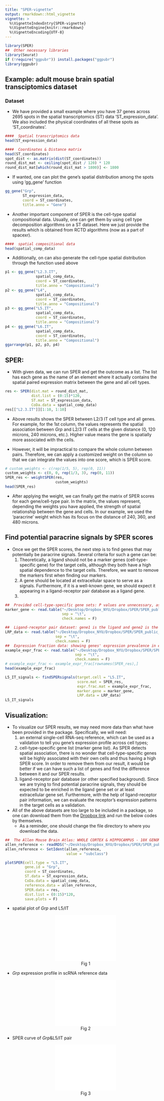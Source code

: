 ```yaml
---
title: "SPER-vignette"
output: rmarkdown::html_vignette
vignette: >
  %\VignetteIndexEntry{SPER-vignette}
  %\VignetteEngine{knitr::rmarkdown}
  %\VignetteEncoding{UTF-8}
---
```


```r
library(SPER)
##  Other necessary libraries
library(Seurat)
if (!require("ggpubr")) install.packages("ggpubr")
library(ggpubr)
```

## Example: adult mouse brain spatial transciptomics dataset

### Dataset
- We have provided a small example where you have 37 genes across 2695 spots in the spatial transcriptomics (ST) data 'ST_expression_data'. We also included the physical coordinates of all these spots as 'ST_coordinates'. 
  
```r
####  Spatial transcriptomics data
head(ST_expression_data)

####  Coordinates & Distance matrix
head(ST_coordinates)
spot_dist <- as.matrix(dist(ST_coordinates))
round_dist_mat <- ceiling(spot_dist / 120) * 120
round_dist_mat[which(round_dist_mat > 1800)] <- 1800
```

- If wanted, one can plot the gene's spatial distribution among the spots using 'gg_gene' function

```r
gg_gene("Grp",
        ST_expression_data,
        coord = ST_coordinates,
        title.anno = "Gene")
```

- Another important component of SPER is the cell-type spatial compositional data. Usually, one can get them by using cell type decomposition algorithms on a ST dataset. Here we just provide the results which is obtained from RCTD algorithms (now as a part of spacexr).

```r
####  spatial compositional data
head(spatial_comp_data)
```

  - Additionally, on can also generate the cell-type spatial distribution through the function used above
```r
p1 <- gg_gene("L2.3.IT",
              spatial_comp_data,
              coord = ST_coordinates,
              title.anno = "Compositional")
p2 <- gg_gene("L4",
              spatial_comp_data,
              coord = ST_coordinates,
              title.anno = "Compositional")
p3 <- gg_gene("L5.IT",
              spatial_comp_data,
              coord = ST_coordinates,
              title.anno = "Compositional")
p4 <- gg_gene("L6.IT",
              spatial_comp_data,
              coord = ST_coordinates,
              title.anno = "Compositional")
ggarrange(p1, p2, p3, p4)
```

## SPER: 
-  With given data, we can run SPER and get the outcome as a list. The list has each gene as the name of an element where it actually contains the spatial paired expression matrix between the gene and all cell types. 

```r
res <- SPER(dist.mat = round_dist_mat,
            dist.list = (0:15)*120,
            ST.mat = ST_expression_data,
            CoDa.data = spatial_comp_data)
res[["L2.3.IT"]][1:10, 1:10]
```

- Above results shows the SPER between L2/3 IT cell type and all genes. For example, for the 1st column, the values represents the spatial association between *Grp* and L2/3 IT cells at the given distance (0, 120 microns, 240 microns, etc.). Higher value means the gene is spatially more associated with the cells. 

- However, it will be impractical to compare the whole column between pairs. Therefore, we can apply a customized weight on the column so that we can integrate the values into one score, which is SPER score.

```r
# custom_weights <- c(rep(1/5, 5), rep(0, 11))
custom_weights <- c(0, 0, rep(1/3, 3), rep(0, 11))
SPER_res <- weightSPER(res,
                       custom_weights)
head(SPER_res)
```

- After applying the weight, we can finally get the matrix of SPER scores for each gene/cell-type pair. In the matrix, the values represent, depending the weights you have applied, the strength of spatial relationship between the gene and cells. In our example, we used the 'paracrine' weight which has its focus on the distance of 240, 360, and 480 microns.

## Find potential paracrine signals by SPER scores

- Once we get the SPER scores, the next step is to find genes that may potentially be paracrine signals. Several criteria for such a gene can be:
  1. Theoretically, a ligand should not be a marker genes (cell-type-specific gene) for the target cells, although they both have a high spatial dependence to the target cells. Therefore, we want to remove the markers first when finding our markers.
  2. A gene should be located at extracellular space to serve as a signals. Furthermore, if it is a well-known gene, we should expect it appearing in a ligand-receptor pair database as a ligand gene. 
  3. 
  
```r
##  Provided cell-type-specific gene sets: P values are unnecessary, as long as it includes 'Gene' and 'Type'
marker_gene <- read.table("~/Desktop/Dropbox_NYU/Dropbox/SPER/SPER_public_data/Data/Marker_gene.txt", 
                          sep = "\t",
                          check.names = F)

##  Ligand-receptor pair dataset: gene1 is the ligand and gene2 is the receptor
LRP_data <- read.table("~/Desktop/Dropbox_NYU/Dropbox/SPER/SPER_public_data/Data/Mouse_LRP_data.txt", 
                       sep = "\t",
                       check.names = F)
##  Expression fraction data: showing genes' expression prevalence in each cell types
example_expr_frac <- read.table("~/Desktop/Dropbox_NYU/Dropbox/SPER/SPER_public_data/Data/Expr_frac_matrix.txt",
                                sep = "\t",
                                check.names = F)
# example_expr_frac <- example_expr_frac[rownames(SPER_res),]
head(example_expr_frac)
```


```r
L5_IT_signals <- findSPERsignals(target.cell = "L5.IT",
                                 score.mat = SPER_res,
                                 expr.frac.mat = example_expr_frac,
                                 marker.gene = marker_gene,
                                 LRP.data = LRP_data)
L5_IT_signals
```


## Visualization:

- To visualize our SPER results, we may need more data than what have been provided in the package. Specifically, we will need: 
  1) an external single-cell RNA-seq reference, which can be used as a validation to tell you gene's expression profile across cell types; 
  2) cell-type-specific gene list (marker gene list). As SPER detects spatial association, there is no wonder that cell-type-specific genes will be highly associated with their own cells and thus having a high SPER score. In order to remove them from our result, it would be better if we can have such a list of genes and find the difference between it and our SPER results.
  3) ligand-receptor pair database (or other specified background). Since we are trying to find potential paracrine signals, they should be expected to be enriched in the ligand gene set or at least extracellular gene set. Furthermore, with the help of ligand-receptor pair information, we can evaluate the receptor's expression patterns in the target cells as a validation. 
  
- All of the above datasets are too large to be included in a package, so one can download them from the [Dropbox link](https://www.dropbox.com/scl/fo/pep07jjid71rr72voeeik/h?rlkey=2agyojo1ugf5l61bqtal6hjy0&dl=0) and run the below codes by themselves. 
  - As a reminder, one should change the file directory to where you download the data. 
  
```r
##  The Allen Mouse Brain Atlas: WHOLE CORTEX & HIPPOCAMPUS - 10X GENOMICS
allen_reference <- readRDS("~/Desktop/Dropbox_NYU/Dropbox/SPER/SPER_public_data/allen_reference_SCT.rds")
allen_reference <- SetIdent(allen_reference,
                            value = "subclass")


```

```r
plotSPER(cell.type = "L5.IT",
         gene.id = "Grp",
         coord = ST_coordinates,
         ST.data = ST_expression_data,
         CoDa.data = spatial_comp_data,
         reference.data = allen_reference,
         SPER.data = res,
         dist.list = (0:15)*120,
         save.plots = F)
```


- spatial plot of *Grp* and L5/IT
<center>![Fig 1](./tmp/Grp_L5.IT_spatial.pdf){width=50%}</center>

- *Grp* expression profile in scRNA reference data
<center>![Fig 2](./tmp/Grp_L5.IT_expr.pdf){width=50%}</center>

- SPER curve of *Grp*&L5/IT pair
<center>![Fig 3](./tmp/Grp_L5.IT_curve.pdf){width=50%}</center>







